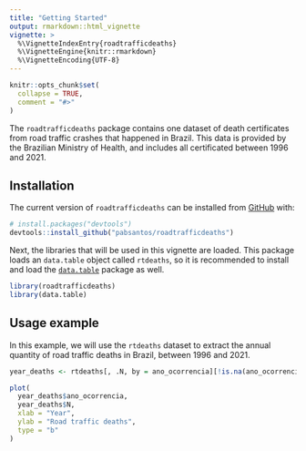 ```yaml
---
title: "Getting Started"
output: rmarkdown::html_vignette
vignette: >
  %\VignetteIndexEntry{roadtrafficdeaths}
  %\VignetteEngine{knitr::rmarkdown}
  %\VignetteEncoding{UTF-8}
---
```


```r
knitr::opts_chunk$set(
  collapse = TRUE,
  comment = "#>"
)
```

The `roadtrafficdeaths` package contains one dataset of death certificates from road traffic crashes that happened in Brazil. This data is provided by the Brazilian Ministry of Health, and includes all certificated between 1996 and 2021.

## Installation

The current version of `roadtrafficdeaths` can be installed from [GitHub](https://github.com/) with:

``` r
# install.packages("devtools")
devtools::install_github("pabsantos/roadtrafficdeaths")
```
Next, the libraries that will be used in this vignette are loaded. This package loads an `data.table` object called `rtdeaths`, so it is recommended to install and load the [`data.table`](https://cran.r-project.org/web/packages/data.table/index.html) package as well.

```r
library(roadtrafficdeaths)
library(data.table)
```

## Usage example

In this example, we will use the `rtdeaths` dataset to extract the annual quantity of road traffic deaths in Brazil, between 1996 and 2021.

```r

year_deaths <- rtdeaths[, .N, by = ano_ocorrencia][!is.na(ano_ocorrencia)]

plot(
  year_deaths$ano_ocorrencia,
  year_deaths$N,
  xlab = "Year",
  ylab = "Road traffic deaths",
  type = "b"
)

```



